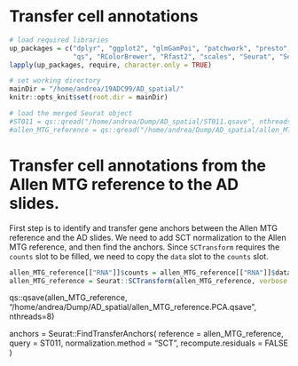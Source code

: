 # Transfer cell annotations

```r
# load required libraries
up_packages = c("dplyr", "ggplot2", "glmGamPoi", "patchwork", "presto",
                "qs", "RColorBrewer", "Rfast2", "scales", "Seurat", "SeuratData")
lapply(up_packages, require, character.only = TRUE)

# set working directory
mainDir = "/home/andrea/19ADC99/AD_spatial/"
knitr::opts_knit$set(root.dir = mainDir)

# load the merged Seurat object
#ST011 = qs::qread("/home/andrea/Dump/AD_spatial/ST011.qsave", nthreads = 6)
#allen_MTG_reference = qs::qread("/home/andrea/Dump/AD_spatial/allen_MTG_reference.PCA.qsave", nthreads = 6)
```


# Transfer cell annotations from the Allen MTG reference to the AD slides.

First step is to identify and transfer gene anchors between the Allen MTG reference and the AD slides.
We need to add SCT normalization to the Allen MTG reference, and then find the anchors. Since `SCTransform` requires the `counts` slot to be filled, we need to copy the `data` slot to the `counts` slot.  

```r
allen_MTG_reference[["RNA"]]$counts = allen_MTG_reference[["RNA"]]$data
allen_MTG_reference = Seurat::SCTransform(allen_MTG_reference, verbose = TRUE)
```



qs::qsave(allen_MTG_reference, "/home/andrea/Dump/AD_spatial/allen_MTG_reference.PCA.qsave", nthreads=8)

anchors = Seurat::FindTransferAnchors(
    reference = allen_MTG_reference,
    query = ST011,
    normalization.method = "SCT",
    recompute.residuals = FALSE
)

